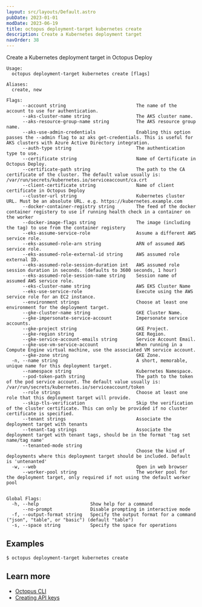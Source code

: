```yaml
---
layout: src/layouts/Default.astro
pubDate: 2023-01-01
modDate: 2023-06-19
title: octopus deployment-target kubernetes create
description: Create a Kubernetes deployment target
navOrder: 38
---
```


Create a Kubernetes deployment target in Octopus Deploy

```
Usage:
  octopus deployment-target kubernetes create [flags]

Aliases:
  create, new

Flags:
      --account string                          The name of the account to use for authentication.
      --aks-cluster-name string                 The AKS cluster name.
      --aks-resource-group-name string          The AKS resource group name.
      --aks-use-admin-credentials               Enabling this option passes the --admin flag to az aks get-credentials. This is useful for AKS clusters with Azure Active Directory integration.
      --auth-type string                        The authentication type to use.
      --certificate string                      Name of Certificate in Octopus Deploy.
      --certificate-path string                 The path to the CA certificate of the cluster. The default value usually is: /var/run/secrets/kubernetes.io/serviceaccount/ca.crt
      --client-certificate string               Name of client certificate in Octopus Deploy
      --cluster-url string                      Kubernetes cluster URL. Must be an absolute URL. e.g. https://kubernetes.example.com
      --docker-container-registry string        The feed of the docker container registery to use if running health check in a container on the worker
      --docker-image-flags string               The image (including the tag) to use from the container registery
      --eks-assume-service-role                 Assume a different AWS service role.
      --eks-assumed-role-arn string             ARN of assumed AWS service role.
      --eks-assumed-role-external-id string     AWS assumed role external ID.
      --eks-assumed-role-session-duration int   AWS assumed role session duration in seconds. (defaults to 3600 seconds, 1 hour)
      --eks-assumed-role-session-name string    Session name of assumed AWS service role.
      --eks-cluster-name string                 AWS EKS Cluster Name
      --eks-use-service-role                    Execute using the AWS service role for an EC2 instance.
      --environment strings                     Choose at least one environment for the deployment target.
      --gke-cluster-name string                 GKE Cluster Name.
      --gke-impersonate-service-account         Impersonate service accounts.
      --gke-project string                      GKE Project.
      --gke-region string                       GKE Region.
      --gke-service-account-emails string       Service Account Email.
      --gke-use-vm-service-account              When running in a Compute Engine virtual machine, use the associated VM service account.
      --gke-zone string                         GKE Zone.
  -n, --name string                             A short, memorable, unique name for this deployment target.
      --namespace string                        Kubernetes Namespace.
      --pod-token-path string                   The path to the token of the pod service account. The default value usually is: /var/run/secrets/kubernetes.io/serviceaccount/token
      --role strings                            Choose at least one role that this deployment target will provide.
      --skip-tls-verification                   Skip the verification of the cluster certificate. This can only be provided if no cluster certificate is specified.
      --tenant strings                          Associate the deployment target with tenants
      --tenant-tag strings                      Associate the deployment target with tenant tags, should be in the format 'tag set name/tag name'
      --tenanted-mode string                    
                                                Choose the kind of deployments where this deployment target should be included. Default is 'untenanted'
  -w, --web                                     Open in web browser
      --worker-pool string                      The worker pool for the deployment target, only required if not using the default worker pool


Global Flags:
  -h, --help                   Show help for a command
      --no-prompt              Disable prompting in interactive mode
  -f, --output-format string   Specify the output format for a command ("json", "table", or "basic") (default "table")
  -s, --space string           Specify the space for operations

```

## Examples

<SamplesInstance />

```
$ octopus deployment-target kubernetes create

```

## Learn more

- [Octopus CLI](/docs/octopus-rest-api/cli)
- [Creating API keys](/docs/octopus-rest-api/how-to-create-an-api-key)